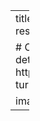 ---
title: Tegula funebralis
summary:
tags:
  - present research
date: "2020-04-17T00:00:00Z"

# Optional external URL for project (replaces project detail page).
external_link: https://ameliaritger.netlify.app/research/past/#black-turban-snail

image: 
  caption: Wutever u want
  focal_point: Smart
---